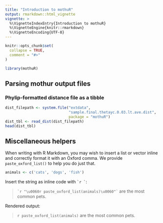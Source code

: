 ```yaml
---
title: "Introduction to mothuR"
output: rmarkdown::html_vignette
vignette: >
  %\VignetteIndexEntry{Introduction to mothuR}
  %\VignetteEngine{knitr::rmarkdown}
  %\VignetteEncoding{UTF-8}
---
```


```r
knitr::opts_chunk$set(
  collapse = TRUE,
  comment = "#>"
)
```

```r
library(mothuR)
```

## Parsing mothur output files

### Phylip-formatted distance file as a tibble
 
```r
dist_filepath <- system.file("extdata",
                             "sample.final.thetayc.0.03.lt.ave.dist",
                             package = "mothuR")
dist_tbl <- read_dist(dist_filepath)
head(dist_tbl)
```

## Miscellaneous helpers

When writing with R Markdown, you may wish to insert a list or vector 
inline and correctly format it with an Oxford comma. 
We provide `paste_oxford_list()` to help you do just that. 

```r
animals <- c('cats', 'dogs', 'fish')
```

Insert the string as inline code with `` `r ` ``:

> `` `r "\u0060r paste_oxford_list(animals)\u0060"` `` are the most common pets.

Rendered output:

> `r paste_oxford_list(animals)` are the most common pets.
